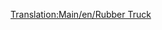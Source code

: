 [[Translation:Main/en/Rubber Truck]]{{en/-}}{{Template:<!--Trains_Carriages_new-->wagony/Pl
|Picture=[[File:en/Rubbertruck.png]]
|Name=Wagon na kauczuk
|NormalCost=£1,083 ($2,166)
|NormalWeight=19 / 40 t
|NormalCapacity=21,000 litrów kauczuku
|MonoCost="
|MonoWeight=19 / 45 t
|MonoCapacity=26,000 litres of rubber
|MagCost="
|MagWeight=19 / 47 t
|MagCapacity=28,000 litres of rubber
|Description=[[Main/pl/Kauczuk|Kauczuk]] jest transportowany tym 'frachtem' <small>''( truck)''</small> do [[Main/pl/Plantacja kauczuku|plantacji]] - upraw <small>''(good-plants)'</small> w klimacie tropikalnym.
}}